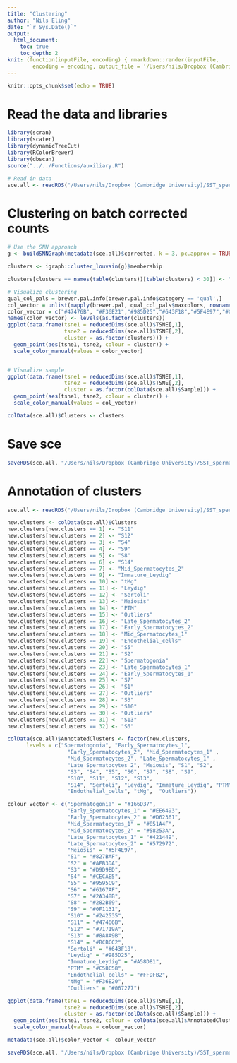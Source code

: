 ```yaml
---
title: "Clustering"
author: "Nils Eling"
date: "`r Sys.Date()`"
output: 
  html_document:
    toc: true
    toc_depth: 2
knit: (function(inputFile, encoding) { rmarkdown::render(inputFile, 
        encoding = encoding, output_file = '/Users/nils/Dropbox (Cambridge University)/SST_spermatocytes/Analysis/10X/Preprocessing/QualityControl/Clustering.html') })
---
```


```r
knitr::opts_chunk$set(echo = TRUE)
```

# Read the data and libraries

```r
library(scran)
library(scater)
library(dynamicTreeCut)
library(RColorBrewer)
library(dbscan)
source("../../Functions/auxiliary.R")

# Read in data
sce.all <- readRDS("/Users/nils/Dropbox (Cambridge University)/SST_spermatocytes/Analysis/data/10X_data/SCE_all_BatchCorrected.rds")
```

# Clustering on batch corrected counts

```r
# Use the SNN approach
g <- buildSNNGraph(metadata(sce.all)$corrected, k = 3, pc.approx = TRUE)

clusters <- igraph::cluster_louvain(g)$membership

clusters[clusters == names(table(clusters))[table(clusters) < 30]] <- "Outliers"

# Visualize clustering
qual_col_pals = brewer.pal.info[brewer.pal.info$category == 'qual',]
col_vector = unlist(mapply(brewer.pal, qual_col_pals$maxcolors, rownames(qual_col_pals)))
color_vector = c("#47476B", "#F36E21","#985D25","#643F18","#5F4E97","#C58C58","#B19B31","#572972","#D62261","#851A4F","#FFDFB2","#71719A","#9595C9","#AFB3DA","#176D38","#421449","#EE6493","#2A348B","#827BAF","#93381F","#D9D9ED","#242435","#CECAE5","#067277","#8A8A9B","#6167AF","#0F1131","#282B69","#BCBCC2","#4A1028","#A58D81","#ff00ff")
names(color_vector) <- levels(as.factor(clusters))
ggplot(data.frame(tsne1 = reducedDims(sce.all)$TSNE[,1],
                  tsne2 = reducedDims(sce.all)$TSNE[,2],
                  cluster = as.factor(clusters))) +
  geom_point(aes(tsne1, tsne2, colour = cluster)) +
  scale_color_manual(values = color_vector)


# Visualize sample
ggplot(data.frame(tsne1 = reducedDims(sce.all)$TSNE[,1],
                  tsne2 = reducedDims(sce.all)$TSNE[,2],
                  cluster = as.factor(colData(sce.all)$Sample))) +
  geom_point(aes(tsne1, tsne2, colour = cluster)) +
  scale_color_manual(values = col_vector)

colData(sce.all)$Clusters <- clusters
```

# Save sce

```r
saveRDS(sce.all, "/Users/nils/Dropbox (Cambridge University)/SST_spermatocytes/Analysis/data/10X_data/SCE_all_clusters.rds")
```


# Annotation of clusters

```r
sce.all <- readRDS("/Users/nils/Dropbox (Cambridge University)/SST_spermatocytes/Analysis/data/10X_data/SCE_all_clusters.rds")

new.clusters <- colData(sce.all)$Clusters
new.clusters[new.clusters == 1] <- "S11"
new.clusters[new.clusters == 2] <- "S12"
new.clusters[new.clusters == 3] <- "S4"
new.clusters[new.clusters == 4] <- "S9"
new.clusters[new.clusters == 5] <- "S8"
new.clusters[new.clusters == 6] <- "S14"
new.clusters[new.clusters == 7] <- "Mid_Spermatocytes_2"
new.clusters[new.clusters == 9] <- "Immature_Leydig"
new.clusters[new.clusters == 10] <- "tMg"
new.clusters[new.clusters == 11] <- "Leydig"
new.clusters[new.clusters == 12] <- "Sertoli"
new.clusters[new.clusters == 13] <- "Meiosis"
new.clusters[new.clusters == 14] <- "PTM"
new.clusters[new.clusters == 15] <- "Outliers"
new.clusters[new.clusters == 16] <- "Late_Spermatocytes_2"
new.clusters[new.clusters == 17] <- "Early_Spermatocytes_2"
new.clusters[new.clusters == 18] <- "Mid_Spermatocytes_1"
new.clusters[new.clusters == 19] <- "Endothelial_cells"
new.clusters[new.clusters == 20] <- "S5"
new.clusters[new.clusters == 21] <- "S2"
new.clusters[new.clusters == 22] <- "Spermatogonia"
new.clusters[new.clusters == 23] <- "Late_Spermatocytes_1"
new.clusters[new.clusters == 24] <- "Early_Spermatocytes_1"
new.clusters[new.clusters == 25] <- "S7"
new.clusters[new.clusters == 26] <- "S1"
new.clusters[new.clusters == 27] <- "Outliers"
new.clusters[new.clusters == 28] <- "S3"
new.clusters[new.clusters == 29] <- "S10"
new.clusters[new.clusters == 30] <- "Outliers"
new.clusters[new.clusters == 31] <- "S13"
new.clusters[new.clusters == 32] <- "S6"

colData(sce.all)$AnnotatedClusters <- factor(new.clusters,
      levels = c("Spermatogonia", "Early_Spermatocytes_1", 
                   "Early_Spermatocytes_2", "Mid_Spermatocytes_1" , 
                   "Mid_Spermatocytes_2", "Late_Spermatocytes_1" ,
                   "Late_Spermatocytes_2", "Meiosis", "S1", "S2",
                   "S3", "S4", "S5", "S6", "S7", "S8", "S9",
                   "S10", "S11", "S12", "S13",
                   "S14", "Sertoli", "Leydig", "Immature_Leydig", "PTM", 
                   "Endothelial_cells", "tMg",  "Outliers"))

colour_vector <- c("Spermatogonia" = "#166D37", 
                   "Early_Spermatocytes_1" = "#EE6493", 
                   "Early_Spermatocytes_2" = "#D62361",
                   "Mid_Spermatocytes_1" = "#851A4F", 
                   "Mid_Spermatocytes_2" = "#58253A",
                   "Late_Spermatocytes_1" = "#421449",
                   "Late_Spermatocytes_2" = "#572972", 
                   "Meiosis" = "#5F4E97",
                   "S1" = "#827BAF",
                   "S2" = "#AFB3DA",
                   "S3" = "#D9D9ED",
                   "S4" = "#CECAE5",
                   "S5" = "#9595C9",
                   "S6" = "#6167AF",
                   "S7" = "#2A348B",
                   "S8" = "#282B69",
                   "S9" = "#0F1131",
                   "S10" = "#242535",
                   "S11" = "#47466B",
                   "S12" = "#71719A",
                   "S13" = "#8A8A9B",
                   "S14" = "#BCBCC2",
                   "Sertoli" = "#643F18",
                   "Leydig" = "#985D25",
                   "Immature_Leydig" = "#A58D81",
                   "PTM" = "#C58C58", 
                   "Endothelial_cells" = "#FFDFB2",
                   "tMg" = "#F36E20",
                   "Outliers" = "#067277")

ggplot(data.frame(tsne1 = reducedDims(sce.all)$TSNE[,1],
                  tsne2 = reducedDims(sce.all)$TSNE[,2],
                  cluster = as.factor(colData(sce.all)$Sample))) +
  geom_point(aes(tsne1, tsne2, colour = colData(sce.all)$AnnotatedClusters)) +
  scale_color_manual(values = colour_vector)

metadata(sce.all)$color_vector <- colour_vector
```

```r
saveRDS(sce.all, "/Users/nils/Dropbox (Cambridge University)/SST_spermatocytes/Analysis/data/10X_data/SCE_all_clusters.rds")
```


